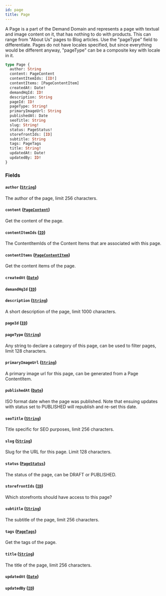 ```yaml
---
id: page
title: Page
---
```



A Page is a part of the Demand Domain and represents a page with textual and
image content on it, that has nothing to do with products.
This can range from "About Us" pages to Blog articles. Use the "pageType" field to differentiate.
Pages do not have locales specified, but since everything would be different
anyway, "pageType" can be a composite key with locale in it.


```graphql
type Page {
  author: String
  content: PageContent
  contentItemIds: [ID!]
  contentItems: [PageContentItem]
  createdAt: Date!
  demandHqId: ID!
  description: String
  pageId: ID!
  pageType: String!
  primaryImageUrl: String
  publishedAt: Date
  seoTitle: String
  slug: String!
  status: PageStatus!
  storefrontIds: [ID]
  subtitle: String
  tags: PageTags
  title: String!
  updatedAt: Date!
  updatedBy: ID!
}
```


### Fields

#### `author` ([`String`](/developers/demandhq-apis/demand-api/graphql/reference/scalars/string))

The author of the page, limit 256 characters.


#### `content` ([`PageContent`](/developers/demandhq-apis/demand-api/graphql/reference/objects/page-content))

Get the content of the page.


#### `contentItemIds` ([`ID`](/developers/demandhq-apis/demand-api/graphql/reference/scalars/id))

The ContentItemIds of the Content Items that are associated with this page.


#### `contentItems` ([`PageContentItem`](/developers/demandhq-apis/demand-api/graphql/reference/objects/page-content-item))

Get the content items of the page.


#### `createdAt` ([`Date`](/developers/demandhq-apis/demand-api/graphql/reference/scalars/date))




#### `demandHqId` ([`ID`](/developers/demandhq-apis/demand-api/graphql/reference/scalars/id))




#### `description` ([`String`](/developers/demandhq-apis/demand-api/graphql/reference/scalars/string))

A short description of the page, limit 1000 characters.


#### `pageId` ([`ID`](/developers/demandhq-apis/demand-api/graphql/reference/scalars/id))




#### `pageType` ([`String`](/developers/demandhq-apis/demand-api/graphql/reference/scalars/string))

Any string to declare a category of this page, can be used to filter pages, limit 128 characters.


#### `primaryImageUrl` ([`String`](/developers/demandhq-apis/demand-api/graphql/reference/scalars/string))

A primary image url for this page, can be generated from a Page ContentItem.


#### `publishedAt` ([`Date`](/developers/demandhq-apis/demand-api/graphql/reference/scalars/date))

ISO format date when the page was published. Note that ensuing updates with
status set to PUBLISHED will republish and re-set this date.


#### `seoTitle` ([`String`](/developers/demandhq-apis/demand-api/graphql/reference/scalars/string))

Title specific for SEO purposes, limit 256 characters.


#### `slug` ([`String`](/developers/demandhq-apis/demand-api/graphql/reference/scalars/string))

Slug for the URL for this page. Limit 128 characters.


#### `status` ([`PageStatus`](/developers/demandhq-apis/demand-api/graphql/reference/enums/page-status))

The status of the page, can be DRAFT or PUBLISHED.


#### `storefrontIds` ([`ID`](/developers/demandhq-apis/demand-api/graphql/reference/scalars/id))

Which storefronts should have access to this page?


#### `subtitle` ([`String`](/developers/demandhq-apis/demand-api/graphql/reference/scalars/string))

The subtitle of the page, limit 256 characters.


#### `tags` ([`PageTags`](/developers/demandhq-apis/demand-api/graphql/reference/objects/page-tags))

Get the tags of the page.


#### `title` ([`String`](/developers/demandhq-apis/demand-api/graphql/reference/scalars/string))

The title of the page, limit 256 characters.


#### `updatedAt` ([`Date`](/developers/demandhq-apis/demand-api/graphql/reference/scalars/date))




#### `updatedBy` ([`ID`](/developers/demandhq-apis/demand-api/graphql/reference/scalars/id))







